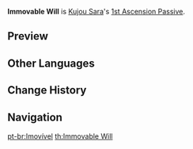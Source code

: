 {{Talent Infobox
|image         = Talent Immovable Will.png
|character     = Kujou Sara
|type          = 1st Ascension Passive
|info          = While in the Crowfeather Cover state provided by [[Tengu Stormcall]], Aimed Shot charge times are decreased by 60%.
|utility1      = Charged Attack
}}
'''Immovable Will''' is [[Kujou Sara]]'s [[1st Ascension Passive]].

==Preview==
{{Preview
|file=Immovable Will Preview
}}

==Other Languages==
{{Other Languages
|en      = Immovable Will
|zhs     = 不动心
|zhs_rm  = Bùdòngxīn
|zht     = 不動心
|zht_rm  = Bùdòngxīn
|zh_tl   = Imperturbability
|zh_note = Possibly a reference to the Greek term {{w|Ataraxia}}, which describes the ideal mental state of soldiers entering battle.
|ja      = 不動心
|ja_rm   = Fudoushin
|ja_tl   = Imperturbability
|ko      = 부동심
|ko_rm   = Budongsim
|ko_tl   = Imperturbable Mind
|es      = Voluntad inamovible
|es_tl   = Immovable Will
|fr      = Volonté immuable
|fr_tl   = Immovable Will
|ru      = Недвижимая воля
|ru_tl   = 
|th      = Immovable Will
|vi      = Trái Tim Thép
|vi_tl   = 
|de      = Besonnenheit
|de_tl   = Prudence
|id      = Immovable Will
|pt      = Imovível
|pt_tl   = Immovable
}}

==Change History==
{{Change History|2.1}}

==Navigation==
{{Talent Navbox|Kujou Sara}}

[[pt-br:Imovível]]
[[th:Immovable Will]]